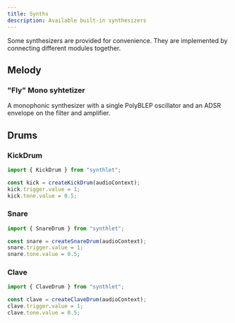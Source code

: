 ```yaml
---
title: Synths
description: Available built-in synthesizers
---
```



Some synthesizers are provided for convenience. They are implemented by connecting different modules together.

## Melody

### "Fly" Mono syhtetizer

A monophonic synthesizer with a single PolyBLEP oscillator and an ADSR envelope on the filter and amplifier.

<FlyMonoExample />

## Drums

### KickDrum

```ts
import { KickDrum } from "synthlet";

const kick = createKickDrum(audioContext);
kick.trigger.value = 1;
kick.tone.value = 0.5;
```

<DrumExample instrumentName="KickDrum" />

### Snare

```ts
import { SnareDrum } from "synthlet";

const snare = createSnareDrum(audioContext);
snare.trigger.value = 1;
snare.tone.value = 0.5;
```

<DrumExample instrumentName="SnareDrum" />

### Clave

```ts
import { ClaveDrum } from "synthlet";

const clave = createClaveDrum(audioContext);
clave.trigger.value = 1;
clave.tone.value = 0.5;
```

<DrumExample instrumentName="ClaveDrum" />
